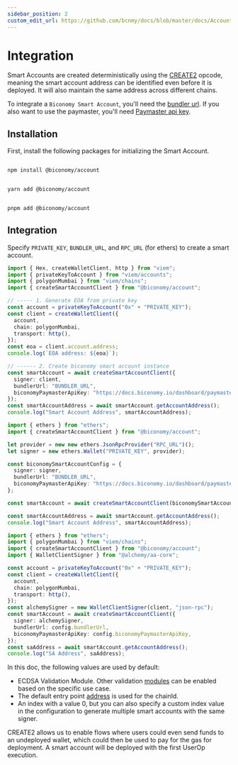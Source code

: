 ```yaml
---
sidebar_position: 2
custom_edit_url: https://github.com/bcnmy/docs/blob/master/docs/Account/integration.mdx
---
```


# Integration

Smart Accounts are created deterministically using the [CREATE2](https://docs.openzeppelin.com/cli/2.7/deploying-with-create2) opcode, meaning the smart account address can be identified even before it is deployed. It will also maintain the same address across different chains.

To integrate a `Biconomy Smart Account`, you'll need the [bundler url](/dashboard#bundler-url). If you also want to use the paymaster, you'll need [Paymaster api key](/paymaster).

## Installation

First, install the following packages for initializing the Smart Account.


<Tabs>
<TabItem value="js" label="npm">

```bash

npm install @biconomy/account

```

</TabItem>
<TabItem value="py" label="yarn">

```bash

yarn add @biconomy/account

```

</TabItem>
<TabItem value="java" label="pnpm">

```bash

pnpm add @biconomy/account

```

</TabItem>
</Tabs>

## Integration

Specify `PRIVATE_KEY`, `BUNDLER_URL`, and `RPC_URL` (for ethers) to create a smart account.

<Tabs>
<TabItem value="js" label="Viem">

```typescript
import { Hex, createWalletClient, http } from "viem";
import { privateKeyToAccount } from "viem/accounts";
import { polygonMumbai } from "viem/chains";
import { createSmartAccountClient } from "@biconomy/account";

// ----- 1. Generate EOA from private key
const account = privateKeyToAccount("0x" + "PRIVATE_KEY");
const client = createWalletClient({
  account,
  chain: polygonMumbai,
  transport: http(),
});
const eoa = client.account.address;
console.log(`EOA address: ${eoa}`);

// ------ 2. Create biconomy smart account instance
const smartAccount = await createSmartAccountClient({
  signer: client,
  bundlerUrl: "BUNDLER_URL",
  biconomyPaymasterApiKey: "https://docs.biconomy.io/dashboard/paymaster", // optional
});
const smartAccountAddress = await smartAccount.getAccountAddress();
console.log("Smart Account Address", smartAccountAddress);
```

</TabItem>
<TabItem value="py" label="Ethers">

```typescript
import { ethers } from "ethers";
import { createSmartAccountClient } from "@biconomy/account";

let provider = new new ethers.JsonRpcProvider("RPC_URL")();
let signer = new ethers.Wallet("PRIVATE_KEY", provider);

const biconomySmartAccountConfig = {
  signer: signer,
  bundlerUrl: "BUNDLER_URL",
  biconomyPaymasterApiKey: "https://docs.biconomy.io/dashboard/paymaster", // optional
};

const smartAccount = await createSmartAccountClient(biconomySmartAccountConfig);

const smartAccountAddress = await smartAccount.getAccountAddress();
console.log("Smart Account Address", smartAccountAddress);
```

</TabItem>

<TabItem value="Alchemy" label="Alchemy">

```typescript
import { ethers } from "ethers";
import { polygonMumbai } from "viem/chains";
import { createSmartAccountClient } from "@biconomy/account";
import { WalletClientSigner } from "@alchemy/aa-core";

const account = privateKeyToAccount("0x" + "PRIVATE_KEY");
const client = createWalletClient({
  account,
  chain: polygonMumbai,
  transport: http(),
});
const alchemySigner = new WalletClientSigner(client, "json-rpc");
const smartAccount = await createSmartAccountClient({
  signer: alchemySigner,
  bundlerUrl: config.bundlerUrl,
  biconomyPaymasterApiKey: config.biconomyPaymasterApiKey,
});
const saAddress = await smartAccount.getAccountAddress();
console.log("SA Address", saAddress);
```

</TabItem>

</Tabs>

In this doc, the following values are used by default:

- ECDSA Validation Module. Other validation [modules](/modules) can be enabled based on the specific use case.
- The default entry point [address](contracts.md) is used for the chainId.
- An index with a value 0, but you can also specify a custom index value in the configuration to generate multiple smart accounts with the same signer.

CREATE2 allows us to enable flows where users could even send funds to an undeployed wallet, which could then be used to pay for the gas for deployment.
A smart account will be deployed with the first UserOp execution.
